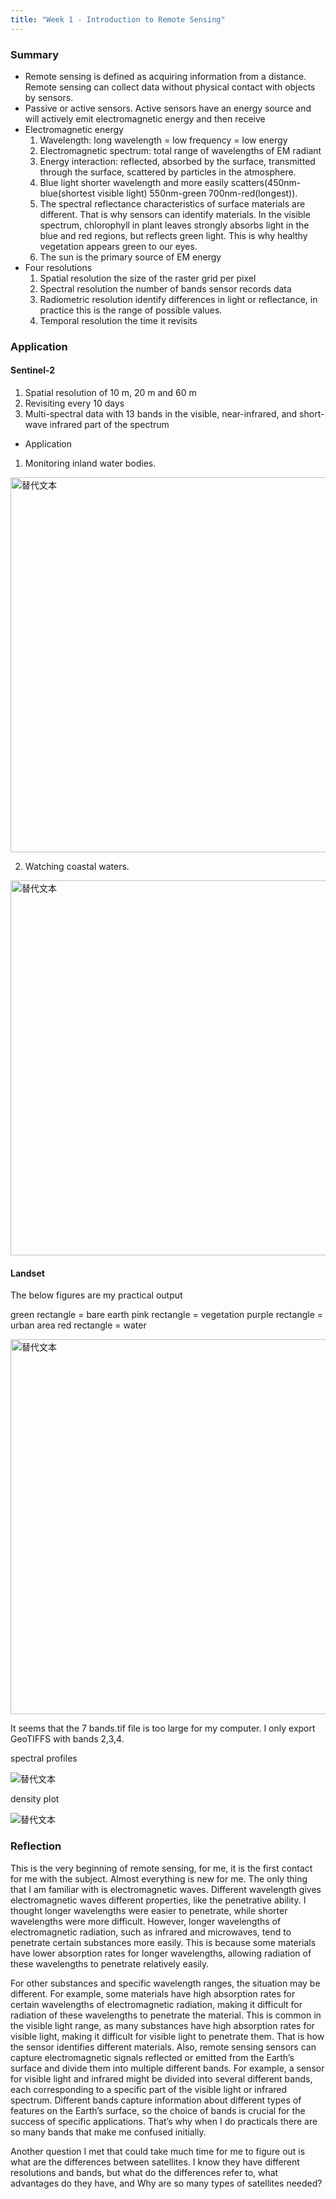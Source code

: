```yaml
---
title: "Week 1 - Introduction to Remote Sensing"
---
```


### Summary
- Remote sensing is defined as acquiring information from a distance. Remote sensing can collect data without physical contact with objects by sensors. 
- Passive or active sensors. Active sensors have an energy source and will actively emit electromagnetic energy and then receive 
- Electromagnetic energy
  1. Wavelength: long wavelength = low frequency = low energy
  2. Electromagnetic spectrum: total range of wavelengths of EM radiant 
  3. Energy interaction: reflected, absorbed by the surface, transmitted through the surface, scattered by particles in the atmosphere. 
  4. Blue light shorter wavelength and more easily scatters(450nm-blue(shortest visible light) 550nm-green 700nm-red(longest)). 
  5. The spectral reflectance characteristics of surface materials are different. That is why sensors can identify materials. In the visible spectrum, chlorophyll in plant leaves strongly absorbs light in the blue and red regions, but reflects green light. This is why healthy vegetation appears green to our eyes.
  6. The sun is the primary source of EM energy
- Four resolutions 
  1. Spatial resolution
     the size of the raster grid per pixel 
  2. Spectral resolution
     the number of bands sensor records data
  3. Radiometric resolution
     identify differences in light or reflectance, in practice this is the range of possible values.
  4. Temporal resolution
     the time it revisits 
  
### Application

#### Sentinel-2
1. Spatial resolution of 10 m, 20 m and 60 m
2. Revisiting every 10 days 
3. Multi-spectral data with 13 bands in the visible, near-infrared, and short-wave infrared part of the spectrum

- Application
1. Monitoring inland water bodies. 

<img src="https://github.com/zzzzzoy/rs_homework/blob/main/data/Monitoring_inland_water_bodies.gif?raw=true" alt="替代文本" title="gis1" width="600px"  />


2. Watching coastal waters. 

<img src="https://github.com/zzzzzoy/rs_homework/blob/main/data/Watching_coastal_waters.jpg?raw=true" alt="替代文本" title="figure1" width="600px"  />

#### Landset
The below figures are my practical output

green rectangle = bare earth
pink rectangle = vegetation
purple rectangle = urban area
red rectangle = water 

<img src="https://github.com/zzzzzoy/rs_homework/blob/main/data/landset.png?raw=true" alt="替代文本" title="figure2" width="600px" />

It seems that the 7 bands.tif file is too large for my computer.
I only export GeoTIFFS with bands 2,3,4.

spectral profiles

<img src="https://github.com/zzzzzoy/rs_homework/blob/main/data/000010.png?raw=true" alt="替代文本" title="figure3"  />

density plot

<img src="https://github.com/zzzzzoy/rs_homework/blob/main/data/000016.png?raw=true" alt="替代文本" title="figure4"  />


### Reflection

This is the very beginning of remote sensing, for me, it is the first contact for me with the subject. Almost everything is new for me. The only thing that I am familiar with is electromagnetic waves. Different wavelength gives electromagnetic waves different properties, like the penetrative ability.
I thought longer wavelengths were easier to penetrate, while shorter wavelengths were more difficult. However, longer wavelengths of electromagnetic radiation, such as infrared and microwaves, tend to penetrate certain substances more easily. This is because some materials have lower absorption rates for longer wavelengths, allowing radiation of these wavelengths to penetrate relatively easily.

 For other substances and specific wavelength ranges, the situation may be different. For example, some materials have high absorption rates for certain wavelengths of electromagnetic radiation, making it difficult for radiation of these wavelengths to penetrate the material. This is common in the visible light range, as many substances have high absorption rates for visible light, making it difficult for visible light to penetrate them. That is how the sensor identifies different materials. Also, remote sensing sensors can capture electromagnetic signals reflected or emitted from the Earth's surface and divide them into multiple different bands. For example, a sensor for visible light and infrared might be divided into several different bands, each corresponding to a specific part of the visible light or infrared spectrum. 
 Different bands capture information about different types of features on the Earth's surface, so the choice of bands is crucial for the success of specific applications. That's why when I do practicals there are so many bands that make me confused initially.

 Another question I met that could take much time for me to figure out is what are the differences between satellites. I know they have different resolutions and bands, but what do the differences refer to, what advantages do they have, and Why are so many types of satellites needed?

